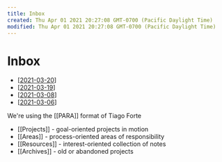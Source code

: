 ```yaml
---
title: Inbox
created: Thu Apr 01 2021 20:27:08 GMT-0700 (Pacific Daylight Time)
modified: Thu Apr 01 2021 20:27:08 GMT-0700 (Pacific Daylight Time)
---
```


# Inbox

- [[2021-03-20]]
- [[2021-03-19]]
- [[2021-03-08]]
- [[2021-03-06]]

We're using the [[PARA]] format of Tiago Forte

- [[Projects]] - goal-oriented projects in motion
- [[Areas]] - process-oriented areas of responsibility
- [[Resources]] - interest-oriented collection of notes
- [[Archives]] - old or abandoned projects

[//begin]: # "Autogenerated link references for markdown compatibility"
[2021-03-20]: ../../journal/2021-03-20 "Kerrbear Journal 2021-03-20"
[2021-03-19]: ../../journal/2021-03-19 "Kerrbear Journal 2021-03-19"
[2021-03-08]: ../../journal/2021-03-08 "Journal Entry, Monday, March 08, 2021"
[2021-03-06]: ../../journal/2021-03-06 "Journal Entry, Saturday, March 06, 2021"
[//end]: # "Autogenerated link references"
